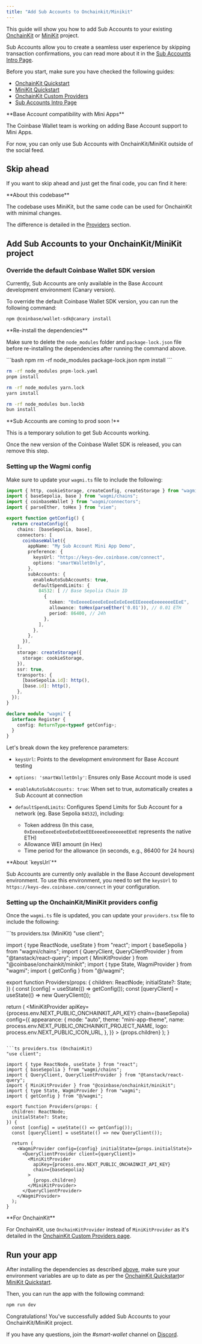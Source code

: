 ```yaml
---
title: "Add Sub Accounts to Onchainkit/Minikit"
---
```





This guide will show you how to add Sub Accounts to your existing [OnchainKit](/onchainkit/getting-started) or [MiniKit](/wallet-app/build-with-minikit/quickstart) project.

Sub Accounts allow you to create a seamless user experience by skipping transaction confirmations,
you can read more about it in the [Sub Accounts Intro Page](/smart-wallet/guides/sub-accounts).

Before you start, make sure you have checked the following guides:

- [OnchainKit Quickstart](/onchainkit/getting-started)
- [MiniKit Quickstart](/wallet-app/build-with-minikit/quickstart)
- [OnchainKit Custom Providers](/onchainkit/config/supplemental-providers)
- [Sub Accounts Intro Page](/smart-wallet/guides/sub-accounts)

<Warning>
**Base Account compatibility with Mini Apps**

The Coinbase Wallet team is working on adding Base Account support to Mini Apps.

For now, you can only use Sub Accounts with OnchainKit/MiniKit outside of the social feed.
</Warning>

## Skip ahead

If you want to skip ahead and just get the final code, you can find it here:

<GithubRepoCard title="Sub Account MiniKit Template Demo" githubUrl="https://github.com/base/demos/tree/master/smart-wallet/sub-accounts-minikit" />

<Warning>
**About this codebase**

The codebase uses MiniKit, but the same code can be used for OnchainKit with minimal changes.

The difference is detailed in the [Providers](#setting-up-the-onchainkitminikit-providers-config) section.
</Warning>

## Add Sub Accounts to your OnchainKit/MiniKit project

### Override the default Coinbase Wallet SDK version

Currently, Sub Accounts are only available in the Base Account development environment (Canary version).

To override the default Coinbase Wallet SDK version, you can run the following command:

```bash
npm @coinbase/wallet-sdk@canary install
```

<Warning>
**Re-install the dependencies**

Make sure to delete the `node_modules` folder and `package-lock.json` file before re-installing the dependencies after running the command above.

<CodeGroup>
```bash npm
rm -rf node_modules package-lock.json
npm install
```

```bash pnpm
rm -rf node_modules pnpm-lock.yaml
pnpm install
```

```bash yarn
rm -rf node_modules yarn.lock
yarn install
```

```bash bun
rm -rf node_modules bun.lockb
bun install
```
</CodeGroup>
</Warning>

<Check>
**Sub Accounts are coming to prod soon !**

This is a temporary solution to get Sub Accounts working.

Once the new version of the Coinbase Wallet SDK is released, you can remove this step.
</Check>

### Setting up the Wagmi config

Make sure to update your `wagmi.ts` file to include the following:

```ts wagmi.ts
import { http, cookieStorage, createConfig, createStorage } from "wagmi";
import { baseSepolia, base } from "wagmi/chains";
import { coinbaseWallet } from "wagmi/connectors";
import { parseEther, toHex } from "viem";

export function getConfig() {
  return createConfig({
    chains: [baseSepolia, base],
    connectors: [
      coinbaseWallet({
        appName: "My Sub Account Mini App Demo",
        preference: {
          keysUrl: "https://keys-dev.coinbase.com/connect",
          options: "smartWalletOnly",
        },
        subAccounts: {
          enableAutoSubAccounts: true,
          defaultSpendLimits: {
            84532: [ // Base Sepolia Chain ID
              {
                token: "0xEeeeeEeeeEeEeeEeEeEeeEEEeeeeEeeeeeeeEEeE",
                allowance: toHex(parseEther('0.01')), // 0.01 ETH
                period: 86400, // 24h
              },
            ],
          },
        },
      }),
    ],
    storage: createStorage({
      storage: cookieStorage,
    }),
    ssr: true,
    transports: {
      [baseSepolia.id]: http(),
      [base.id]: http(),
    },
  });
}

declare module "wagmi" {
  interface Register {
    config: ReturnType<typeof getConfig>;
  }
}
```

Let's break down the key preference parameters:

- `keysUrl`: Points to the development environment for Base Account testing
- `options: 'smartWalletOnly'`: Ensures only Base Account mode is used
- `enableAutoSubAccounts: true`: When set to true, automatically creates a Sub Account at connection
- `defaultSpendLimits`: Configures Spend Limits for Sub Account for a network (eg. Base Sepolia `84532`), including:

  - Token address (In this case, `0xEeeeeEeeeEeEeeEeEeEeeEEEeeeeEeeeeeeeEEeE` represents the native ETH)
  - Allowance WEI amount (in Hex)
  - Time period for the allowance (in seconds, e.g., 86400 for 24 hours)

<Warning>
**About `keysUrl`**

Sub Accounts are currently only available in the Base Account development environment.
To use this environment, you need to set the `keysUrl` to `https://keys-dev.coinbase.com/connect` in your configuration.
</Warning>

### Setting up the OnchainKit/MiniKit providers config

Once the `wagmi.ts` file is updated, you can update your `providers.tsx` file to include the following:

<CodeGroup>
```ts providers.tsx (MiniKit)
"use client";

import { type ReactNode, useState } from "react";
import { baseSepolia } from "wagmi/chains";
import { QueryClient, QueryClientProvider } from "@tanstack/react-query";
import { MiniKitProvider } from "@coinbase/onchainkit/minikit";
import { type State, WagmiProvider } from "wagmi";
import { getConfig } from "@/wagmi";

export function Providers(props: {
  children: ReactNode;
  initialState?: State;
}) {
  const [config] = useState(() => getConfig());
  const [queryClient] = useState(() => new QueryClient());

  return (
    <WagmiProvider config={config} initialState={props.initialState}>
      <QueryClientProvider client={queryClient}>
        <MiniKitProvider
          apiKey={process.env.NEXT_PUBLIC_ONCHAINKIT_API_KEY}
          chain={baseSepolia}
          config={{
            appearance: {
              mode: "auto",
              theme: "mini-app-theme",
              name: process.env.NEXT_PUBLIC_ONCHAINKIT_PROJECT_NAME,
              logo: process.env.NEXT_PUBLIC_ICON_URL,
            },
          }}
        >
          {props.children}
        </MiniKitProvider>
      </QueryClientProvider>
    </WagmiProvider>
  );
}
```

```ts providers.tsx (OnchainKit)
"use client";

import { type ReactNode, useState } from "react";
import { baseSepolia } from "wagmi/chains";
import { QueryClient, QueryClientProvider } from "@tanstack/react-query";
import { MiniKitProvider } from "@coinbase/onchainkit/minikit";
import { type State, WagmiProvider } from "wagmi";
import { getConfig } from "@/wagmi";

export function Providers(props: {
  children: ReactNode;
  initialState?: State;
}) {
  const [config] = useState(() => getConfig());
  const [queryClient] = useState(() => new QueryClient());

  return (
    <WagmiProvider config={config} initialState={props.initialState}>
      <QueryClientProvider client={queryClient}>
        <MiniKitProvider
          apiKey={process.env.NEXT_PUBLIC_ONCHAINKIT_API_KEY}
          chain={baseSepolia}
        >
          {props.children}
        </MiniKitProvider>
      </QueryClientProvider>
    </WagmiProvider>
  );
}
```
</CodeGroup>

<Check>
**For OnchainKit**

For OnchainKit, use `OnchainKitProvider` instead of `MiniKitProvider` as it's detailed in the
[OnchainKit Custom Providers page](/onchainkit/config/supplemental-providers).
</Check>

## Run your app

After installing the dependencies as described [above](#override-the-default-coinbase-wallet-sdk-version),
make sure your environment variables are up to date as per
the [OnchainKit Quickstart](/onchainkit/getting-started)or
[MiniKit Quickstart](/wallet-app/build-with-minikit/quickstart).

Then, you can run the app with the following command:

```bash
npm run dev
```

Congratulations! You've successfully added Sub Accounts to your OnchainKit/MiniKit project.

If you have any questions, join the _#smart-wallet_ channel on [Discord](https://discord.gg/buildonbase).


<PolicyBanner />

